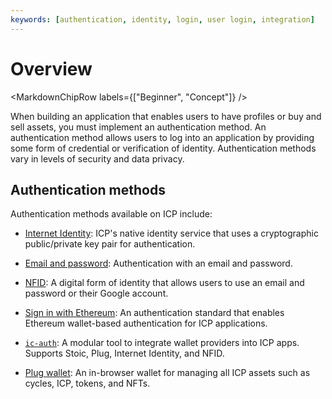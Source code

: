 ```yaml
---
keywords: [authentication, identity, login, user login, integration]
---
```



# Overview

<MarkdownChipRow labels={["Beginner", "Concept"]} />

When building an application that enables users to have profiles or buy and sell assets, you must implement an authentication method. An authentication method allows users to log into an application by providing some form of credential or verification of identity. Authentication methods vary in levels of security and data privacy.

## Authentication methods

Authentication methods available on ICP include:

- [Internet Identity](./internet-identity/overview): ICP's native identity service that uses a cryptographic public/private key pair for authentication.

- [Email and password](email-password.mdx): Authentication with an email and password.

- [NFID](nfid.mdx): A digital form of identity that allows users to use an email and password or their Google account.

- [Sign in with Ethereum](siwe.mdx): An authentication standard that enables Ethereum wallet-based authentication for ICP applications.

- [`ic-auth`](https://github.com/id-daniel-mccoy/ic-auth): A modular tool to integrate wallet providers into ICP apps. Supports Stoic, Plug, Internet Identity, and NFID.

- [Plug wallet](https://docs.plugwallet.ooo/getting-started/extension-components/): An in-browser wallet for managing all ICP assets such as cycles, ICP, tokens, and NFTs.


